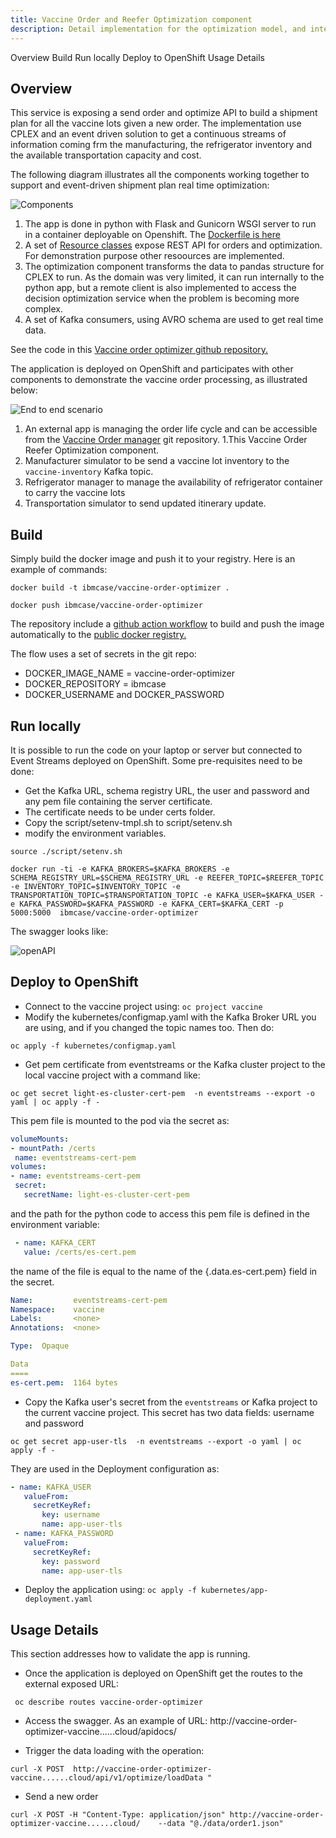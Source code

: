 ```yaml
---
title: Vaccine Order and Reefer Optimization component
description: Detail implementation for the optimization model, and integration into the solution.
---
```


<AnchorLinks>
  <AnchorLink>Overview</AnchorLink>
  <AnchorLink>Build</AnchorLink>
  <AnchorLink>Run locally</AnchorLink>
  <AnchorLink>Deploy to OpenShift</AnchorLink>
  <AnchorLink>Usage Details</AnchorLink>
</AnchorLinks>

## Overview

This service is exposing a send order and optimize API to build a shipment plan for all the vaccine lots given a new order. The implementation use CPLEX and an event driven solution to get a continuous streams of information coming frm the manufacturing, the refrigerator inventory and the available transportation capacity and cost.

The following diagram illustrates all the components working together to support and event-driven shipment plan real time optimization:

![Components](./images/voro-components.png)

1. The app is done in python with Flask and Gunicorn WSGI server to run in a container deployable on Openshift. The [Dockerfile is here](https://github.com/ibm-cloud-architecture/vaccine-order-optimizer/blob/master/Dockerfile)
1. A set of [Resource classes](https://github.com/ibm-cloud-architecture/vaccine-order-optimizer/tree/master/server/api) expose REST API for orders and optimization. For demonstration purpose other resoources are implemented.
1. The optimization component transforms the data to pandas structure for CPLEX to run. As the domain was very limited, it can run internally to the python app, but a remote client is also implemented to access the decision optimization service when the problem is becoming more complex.
1. A set of Kafka consumers, using AVRO schema are used to get real time data.


See the code in this [Vaccine order optimizer github repository.](https://github.com/ibm-cloud-architecture/vaccine-order-optimizer)


The application is deployed on OpenShift and participates with other components to demonstrate the vaccine order processing, as illustrated below:

![End to end scenario](./images/order-simulated.png)

1. An external app is managing the order life cycle and can be accessible from the [Vaccine Order manager](https://github.com/ibm-cloud-architecture/vaccine-order-mgr) git repository.
1.This Vaccine Order Reefer Optimization component.
1. Manufacturer simulator to be send a vaccine lot inventory to the `vaccine-inventory` Kafka topic.
1. Refrigerator manager to manage the availability of refrigerator container to carry the vaccine lots
1. Transportation simulator to send updated itinerary update.

## Build

Simply build the docker image and push it to your registry. Here is an example of commands:

```shell
docker build -t ibmcase/vaccine-order-optimizer .

docker push ibmcase/vaccine-order-optimizer
```

The repository include a [github action workflow](https://github.com/ibm-cloud-architecture/vaccine-order-optimizer/blob/master/.github/workflows/dockerbuild.yaml) to build and push the image automatically to the [public docker registry.](https://hub.docker.com/repository/docker/ibmcase/vaccine-order-optimizer)

The flow uses a set of secrets in the git repo:
* DOCKER_IMAGE_NAME = vaccine-order-optimizer
* DOCKER_REPOSITORY = ibmcase
* DOCKER_USERNAME and DOCKER_PASSWORD

## Run locally

It is possible to run the code on your laptop or server but connected to Event Streams deployed on OpenShift. Some pre-requisites need to be done:

* Get the Kafka URL, schema registry URL, the user and password and any pem file containing the server certificate.
* The certificate needs to be under certs folder.
* Copy the script/setenv-tmpl.sh  to script/setenv.sh
* modify the environment variables.

```shell
source ./script/setenv.sh

docker run -ti -e KAFKA_BROKERS=$KAFKA_BROKERS -e SCHEMA_REGISTRY_URL=$SCHEMA_REGISTRY_URL -e REEFER_TOPIC=$REEFER_TOPIC -e INVENTORY_TOPIC=$INVENTORY_TOPIC -e TRANSPORTATION_TOPIC=$TRANSPORTATION_TOPIC -e KAFKA_USER=$KAFKA_USER -e KAFKA_PASSWORD=$KAFKA_PASSWORD -e KAFKA_CERT=$KAFKA_CERT -p 5000:5000  ibmcase/vaccine-order-optimizer
```

The swagger looks like:

![openAPI](./images/oro-swagger.png)

## Deploy to OpenShift

* Connect to the vaccine project using: `oc project vaccine`
* Modify the kubernetes/configmap.yaml with the Kafka Broker URL you are using, and if you changed the topic names too. Then do:

 ```shell
 oc apply -f kubernetes/configmap.yaml
 ```

* Get pem certificate from eventstreams or the Kafka cluster project to the local vaccine project with a command like:

 ```shell
 oc get secret light-es-cluster-cert-pem  -n eventstreams --export -o yaml | oc apply -f - 
 ```
 
 This pem file is mounted to the pod via the secret as:

   ```yaml
   volumeMounts:
  - mountPath: /certs
    name: eventstreams-cert-pem
  volumes:
  - name: eventstreams-cert-pem
    secret:
      secretName: light-es-cluster-cert-pem
  ```

 and the path for the python code to access this pem file is defined in the environment variable: 

 ```yaml
  - name: KAFKA_CERT
    value: /certs/es-cert.pem
 ```

 the name of the file is equal to the name of the {.data.es-cert.pem} field in the secret.
 
 ```yaml
 Name:         eventstreams-cert-pem
 Namespace:    vaccine
 Labels:       <none>
 Annotations:  <none>

 Type:  Opaque

 Data
 ====
 es-cert.pem:  1164 bytes
 ```

* Copy the Kafka user's secret from the `eventstreams` or Kafka project to the current vaccine project. This secret has two data fields: username and password

 ```shell
 oc get secret app-user-tls  -n eventstreams --export -o yaml | oc apply -f - 
 ```

They are used in the Deployment configuration as:

 ```yaml
 - name: KAFKA_USER
    valueFrom:
      secretKeyRef:
        key: username
        name: app-user-tls
  - name: KAFKA_PASSWORD
    valueFrom:
      secretKeyRef:
        key: password
        name: app-user-tls
 ```

* Deploy the application using: `oc apply -f kubernetes/app-deployment.yaml`

## Usage Details

This section addresses how to validate the app is running. 

* Once the application is deployed on OpenShift get the routes to the external exposed URL:

 ```shell
  oc describe routes vaccine-order-optimizer 
 ```

* Access the swagger. As an example of URL: http://vaccine-order-optimizer-vaccine......cloud/apidocs/

* Trigger the data loading with the operation:
 
 ```
 curl -X POST  http://vaccine-order-optimizer-vaccine......cloud/api/v1/optimize/loadData "
 ```

 * Send a new order

 ```
 curl -X POST -H "Content-Type: application/json" http://vaccine-order-optimizer-vaccine......cloud/    --data "@./data/order1.json"
 ```

